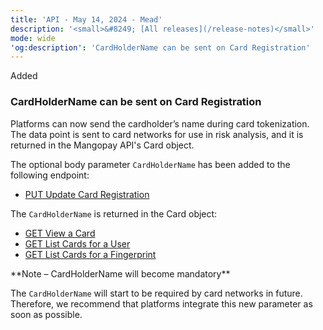 ```yaml
---  
title: 'API - May 14, 2024 - Mead'  
description: '<small>&#8249; [All releases](/release-notes)</small>'  
mode: wide  
'og:description': 'CardHolderName can be sent on Card Registration'  
---  
```

  
<div class="pill pill-green rn-pill">Added</div> 
  
### CardHolderName can be sent on Card Registration  

Platforms can now send the cardholder’s name during card tokenization. The data point is sent to card networks for use in risk analysis, and it is returned in the Mangopay API's Card object.  

The optional body parameter `CardHolderName` has been added to the following endpoint:  
- [PUT Update Card Registration](/api-reference/card-registrations/update-card-registration)  

The `CardHolderName` is returned in the Card object:  
- [GET View a Card](/api-reference/cards/view-card)  
- [GET List Cards for a User](/api-reference/cards/list-cards-user)  
- [GET List Cards for a Fingerprint](/api-reference/cards/list-cards-fingerprint)  

<Note>  
**Note – CardHolderName will become mandatory** 
  
The `CardHolderName` will start to be required by card networks in future. Therefore, we recommend that platforms integrate this new parameter as soon as possible.  
</Note>
